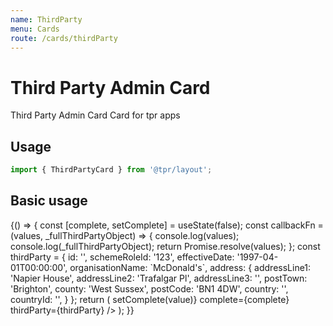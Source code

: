 ```yaml
---
name: ThirdParty
menu: Cards
route: /cards/thirdParty
---
```



# Third Party Admin Card

Third Party Admin Card Card for tpr apps

## Usage

```js
import { ThirdPartyCard } from '@tpr/layout';
```

## Basic usage

<Playground>
	{() => {
		const [complete, setComplete] = useState(false);
		const callbackFn = (values, _fullThirdPartyObject) => {
			console.log(values);
			console.log(_fullThirdPartyObject);
			return Promise.resolve(values);
		};
		const thirdParty = {
			id: '',
			schemeRoleId: '123',
			effectiveDate: '1997-04-01T00:00:00',
			organisationName: `McDonald's`,
			address: {
				addressLine1: 'Napier House',
				addressLine2: 'Trafalgar Pl',
				addressLine3: '',
				postTown: 'Brighton',
				county: 'West Sussex',
				postCode: 'BN1 4DW',
				country: '',
				countryId: '',
			}
		};
		return (
			<ThirdPartyCard
				onRemove={callbackFn}
				onCorrect={(value) => setComplete(value)}
				complete={complete}
				thirdParty={thirdParty}
			/>
		);
	}}
</Playground>
